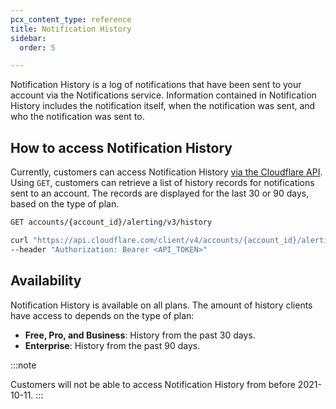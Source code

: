 ```yaml
---
pcx_content_type: reference
title: Notification History
sidebar:
  order: 5

---
```


Notification History is a log of notifications that have been sent to your account via the Notifications service. Information contained in Notification History includes the notification itself, when the notification was sent, and who the notification was sent to.

## How to access Notification History

Currently, customers can access Notification History [via the Cloudflare API](/api/operations/notification-history-list-history). Using `GET`, customers can retrieve a list of history records for notifications sent to an account. The records are displayed for the last 30 or 90 days, based on the type of plan.

```txt title="Syntax"
GET accounts/{account_id}/alerting/v3/history
```

```bash title="Example"
curl "https://api.cloudflare.com/client/v4/accounts/{account_id}/alerting/v3/history?page=1&per_page=25" \
--header "Authorization: Bearer <API_TOKEN>"
```

## Availability

Notification History is available on all plans. The amount of history clients have access to depends on the type of plan:

- **Free, Pro, and Business**: History from the past 30 days.
- **Enterprise**: History from the past 90 days.

:::note

Customers will not be able to access Notification History from before 2021-10-11. 
:::
